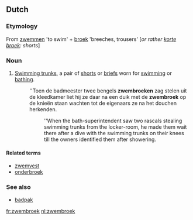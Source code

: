 ==Dutch==

===Etymology===
From [[zwemmen]] 'to swim' + [[broek]] 'breeches, trousers' [''or rather [[korte broek]]: shorts'']

===Noun===
{{nl-noun|}} {{m|f}}

# [[swimming trunks|Swimming trunks]], a pair of [[shorts]] or [[briefs]] worn for [[swimming]] or [[bathing]].
#:''Toen de badmeester twee bengels '''zwembroeken''' zag stelen uit de kleedkamer liet hij ze daar na een duik met de '''zwembroek''' op de knieën staan wachten tot de eigenaars ze na het douchen herkenden. 
#::''When the bath-superintendent saw two rascals stealing swimming trunks from the locker-room, he made them wait there after a dive with the swimming trunks on their knees till the owners identified them after showering. 

====Related terms====
* [[zwemvest]] {{n}}
* [[onderbroek]]

===See also===
* [[badpak]] {{n}}

[[fr:zwembroek]]
[[nl:zwembroek]]